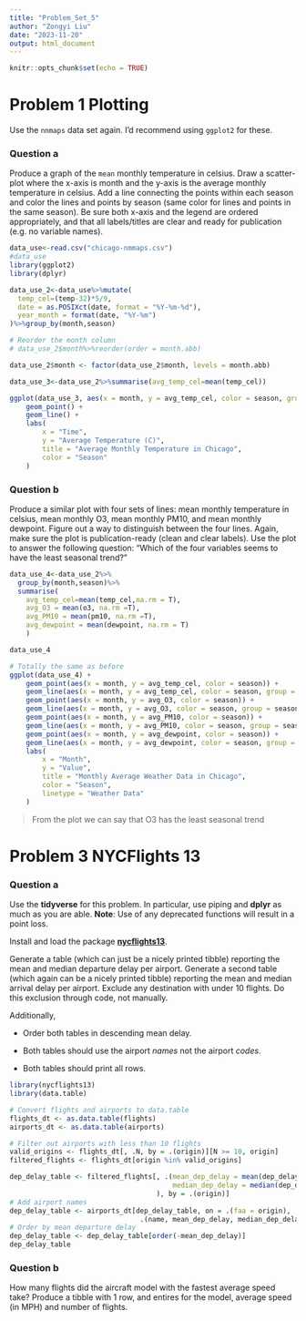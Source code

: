 ```yaml
---
title: "Problem_Set_5"
author: "Zongyi Liu"
date: "2023-11-20"
output: html_document
---
```


```r
knitr::opts_chunk$set(echo = TRUE)
```

# Problem 1 Plotting

Use the `nnmaps` data set again. I'd recommend using `ggplot2` for these.

### Question a

Produce a graph of the `mean` monthly temperature in celsius. Draw a scatter-plot where the x-axis is month and the y-axis is the average monthly temperature in celsius. Add a line connecting the points within each season and color the lines and points by season (same color for lines and points in the same season). Be sure both x-axis and the legend are ordered appropriately, and that all labels/titles are clear and ready for publication (e.g. no variable names).

```r
data_use<-read.csv("chicago-nmmaps.csv")
#data_use
library(ggplot2)
library(dplyr)

data_use_2<-data_use%>%mutate(
  temp_cel=(temp-32)*5/9,
  date = as.POSIXct(date, format = "%Y-%m-%d"),
  year_month = format(date, "%Y-%m")
)%>%group_by(month,season)

# Reorder the month column
# data_use_2$month%>%reorder(order = month.abb)

data_use_2$month <- factor(data_use_2$month, levels = month.abb)

data_use_3<-data_use_2%>%summarise(avg_temp_cel=mean(temp_cel))
```

```r
ggplot(data_use_3, aes(x = month, y = avg_temp_cel, color = season, group = season)) +
    geom_point() +
    geom_line() +
    labs(
        x = "Time",
        y = "Average Temperature (C)",
        title = "Average Monthly Temperature in Chicago",
        color = "Season"
    )
```

### Question b

Produce a similar plot with four sets of lines: mean monthly temperature in celsius, mean monthly O3, mean monthly PM10, and mean monthly dewpoint. Figure out a way to distinguish between the four lines. Again, make sure the plot is publication-ready (clean and clear labels). Use the plot to answer the following question: "Which of the four variables seems to have the least seasonal trend?"

```r
data_use_4<-data_use_2%>%
  group_by(month,season)%>%
  summarise(
    avg_temp_cel=mean(temp_cel,na.rm = T),
    avg_O3 = mean(o3, na.rm =T),
    avg_PM10 = mean(pm10, na.rm =T),
    avg_dewpoint = mean(dewpoint, na.rm = T)
    )

data_use_4
```

```r
# Totally the same as before
ggplot(data_use_4) + 
    geom_point(aes(x = month, y = avg_temp_cel, color = season)) +
    geom_line(aes(x = month, y = avg_temp_cel, color = season, group = season, linetype = "Temperature")) +
    geom_point(aes(x = month, y = avg_O3, color = season)) +
    geom_line(aes(x = month, y = avg_O3, color = season, group = season, linetype = "O3")) +
    geom_point(aes(x = month, y = avg_PM10, color = season)) +
    geom_line(aes(x = month, y = avg_PM10, color = season, group = season, linetype = "PM10")) +
    geom_point(aes(x = month, y = avg_dewpoint, color = season)) +
    geom_line(aes(x = month, y = avg_dewpoint, color = season, group = season, linetype = "Dew_Point")) +
    labs(
        x = "Month",
        y = "Value",
        title = "Monthly Average Weather Data in Chicago",
        color = "Season",
        linetype = "Weather Data"
    )
```

> From the plot we can say that O3 has the least seasonal trend

# Problem 3 NYCFlights 13

### Question a

Use the **tidyverse** for this problem. In particular, use piping and **dplyr** as much as you are able. **Note**: Use of any deprecated functions will result in a point loss.

Install and load the package [**nycflights13**](https://cran.r-project.org/package=nycflights13).

Generate a table (which can just be a nicely printed tibble) reporting the mean and median departure delay per airport. Generate a second table (which again can be a nicely printed tibble) reporting the mean and median arrival delay per airport. Exclude any destination with under 10 flights. Do this exclusion through code, not manually.

Additionally,

-   Order both tables in descending mean delay.

-   Both tables should use the airport *names* not the airport *codes*.

-   Both tables should print all rows.

```r
library(nycflights13)
library(data.table)
```

```r
# Convert flights and airports to data.table
flights_dt <- as.data.table(flights)
airports_dt <- as.data.table(airports)

# Filter out airports with less than 10 flights
valid_origins <- flights_dt[, .N, by = .(origin)][N >= 10, origin]
filtered_flights <- flights_dt[origin %in% valid_origins]

dep_delay_table <- filtered_flights[, .(mean_dep_delay = mean(dep_delay, na.rm = TRUE),
                                        median_dep_delay = median(dep_delay, na.rm = TRUE)
                                    ), by = .(origin)]
# Add airport names
dep_delay_table <- airports_dt[dep_delay_table, on = .(faa = origin), 
                                .(name, mean_dep_delay, median_dep_delay)]
# Order by mean departure delay
dep_delay_table <- dep_delay_table[order(-mean_dep_delay)]
dep_delay_table
```

### Question b

How many flights did the aircraft model with the fastest average speed take? Produce a tibble with 1 row, and entires for the model, average speed (in MPH) and number of flights.
